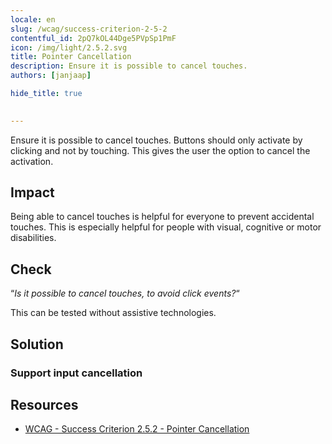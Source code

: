 ```yaml
---
locale: en
slug: /wcag/success-criterion-2-5-2
contentful_id: 2pQ7kOL44Dge5PVpSp1PmF
icon: /img/light/2.5.2.svg
title: Pointer Cancellation
description: Ensure it is possible to cancel touches.
authors: [janjaap]

hide_title: true

	
---
```


<Hero
  title="Pointer Cancellation"
  icon="/img/light/2.5.2.svg"
  prefix="Success Criterion 2.5.2"
  suffix="Level A"
/>

Ensure it is possible to cancel touches. Buttons should only activate by clicking and not by touching. This gives the user the option to cancel the activation.

## Impact

Being able to cancel touches is helpful for everyone to prevent accidental touches. This is especially helpful for people with visual, cognitive or motor disabilities.

## Check

“*Is it possible to cancel touches, to avoid click events?*“

This can be tested without assistive technologies.

## Solution

### Support input cancellation

<CodeSample id="input-cancellation" locale="en"/>

## Resources

- [WCAG - Success Criterion 2.5.2 - Pointer Cancellation](https://www.w3.org/TR/WCAG22/#pointer-cancellation)